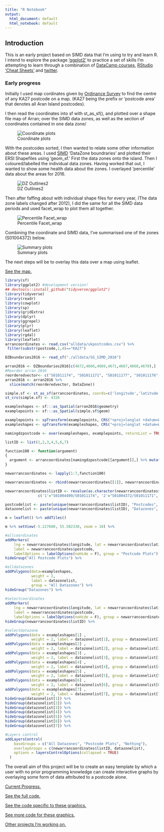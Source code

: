```yaml
---
title: "R Notebook"
output:
  html_document: default
  html_notebook: default
---
```


## Introduction
This is an early project based on SIMD data that I'm using to try and learn R.
I intend to explore the package ['ggplot2'](http://ggplot2.tidyverse.org/reference/ggsf.html) to practice a set of skills I'm attempting to learn through a combination of [DataCamp courses](https://www.datacamp.com/courses/free-introduction-to-r), [RStudio 'Cheat Sheets'](https://www.rstudio.com/resources/cheatsheets/) and [twitter](https://twitter.com/hashtag/Rstats?src=hash).


### Early progress

Initially I used map cordinates given by [Ordinance Survey](https://www.ordnancesurvey.co.uk/opendatadownload/products.html) to find the centre of any KA27 postcode on a map.
(KA27 being the prefix or 'postcode area' that denotes all Aran Island postcodes).

I then read the coordinates into sf with st_as_sf(), and plotted over a shape file map of Arran; over the SIMD data zones, as well as the section of coordinates contained in one data zone/

![Coordinate plots](Rplot11.5.png)

With the postcodes sorted, I then wanted to relate some other information about these areas.
I used [SIMD](www.gov.scot/Topics/Statistics/SIMD) 'DataZone boundraries' and plotted their ERSI Shapefiles using 'geom_sf.' 
First the data zones onto the island.
Then I coloured/labelled the individual data zones.
Having worked that out, I wanted to show some health data about the zones. I overlayed 'percentile' data about the areas for 2016.

![DZ Outlines2](Rplot13.png)

Then after faffing about with individual shape files for every year, (The data zone labels changed after 2012), I did the same for all the SIMD data periods and used facet_wrap to plot them all together.

![Percentile Facet_wrap](Rplot10.png)

Combining the coordinate and SIMD data, I've summarised one of the zones (S01004372) below.

![Summary plots](Rplot12.5.png)

The next steps will be to overlay this data over a map using leaflet.

[See the map.](map.html)

```r
library(sf)
library(ggplot2) #development version!
## devtools::install_github("tidyverse/ggplot2")
library(tidyverse)
library(readr)
library(cowplot)
library(sp)
library(gridExtra)
library(dplyr)
library(ggrepel)
library(plyr)
library(leaflet)
library(rgdal)
library(leaflet)
arrancoordinates <- read.csv("alldata/ukpostcodes.csv") %>%
 filter(substr(postcode,1,4)=="KA27")

DZBoundaries2016 <- read_sf("./alldata/SG_SIMD_2016")

arran2016 <- DZBoundaries2016[c(4672,4666,4669,4671,4667,4668,4670),]
#Reorder arran 2016
reorderedvector<- c("S01011174", "S01011171", "S01011177", "S01011176", "S01011175", "S01011173", "S01011172" )
arran2016 <- arran2016 %>%
  slice(match(reorderedvector, DataZone))

simple.sf <- st_as_sf(arrancoordinates, coords=c('longitude','latitude'))
st_crs(simple.sf) <- 4326

exampleshapes <- sf:::as_Spatial(arran2016$geometry)
examplepoints <- sf:::as_Spatial(simple.sf$geom)

examplepoints <- spTransform(examplepoints, CRS("+proj=longlat +datum=WGS84"))
exampleshapes <- spTransform(exampleshapes, CRS("+proj=longlat +datum=WGS84"))

namingdzpostcode <- over(exampleshapes, examplepoints, returnList = TRUE)

listID <- list(1,2,3,4,5,6,7)

function100 <- function(argument) 
{
  argument <- arrancoordinates[namingdzpostcode[[argument]],] %>% mutate(DataZone=argument)
}

newarrancoordinates <- lapply(1:7,function100)

newarrancoordinates <- rbind(newarrancoordinates[[1]], newarrancoordinates[[2]], newarrancoordinates[[3]], newarrancoordinates[[4]], newarrancoordinates[[5]], newarrancoordinates[[6]], newarrancoordinates[[7]])

newarrancoordinates$listID <- revalue(as.character(newarrancoordinates$DataZone),
               c('1'="S01004409/S01011174", '2'="S01004372/S01011171", '3'="S01004353/S01011177", '4'="S01004352/S01011176", '5'="S01004351/S01011175", '6'="S01004350/S01011173", '7'="S01004349/S01011172"))

postcodelist <- paste(unique(newarrancoordinates$listID), "Postcodes", sep=" ")
datazonelist <- paste(unique(newarrancoordinates$listID), "Datazones", sep=" ")

m = leaflet() %>% addTiles()

m %>% setView(-5.227680, 55.582338, zoom = 10) %>% 

#allcoordinates
addMarkers(
    lng = newarrancoordinates$longitude, lat = newarrancoordinates$latitude,
    label = newarrancoordinates$postcode,
    labelOptions = labelOptions(noHide = F), group = "Postcode Plots") %>%
hideGroup("All Postcode Plots") %>% 

#alldatazones  
addPolygons(data=exampleshapes, 
            weight = 2, 
            label = datazonelist,
            group = "All Datazones") %>% 
hideGroup("Datazones") %>% 
  
#selectcoordinates
addMarkers(
    lng = newarrancoordinates$longitude, lat = newarrancoordinates$latitude,
    label = newarrancoordinates$postcode,
    labelOptions = labelOptions(noHide = F), group = newarrancoordinates$listID) %>% 
hideGroup(newarrancoordinates$listID) %>% 

#selectdatazone
addPolygons(data = exampleshapes[1] , 
            weight = 2, label = datazonelist[1], group = datazonelist[1]) %>% 
addPolygons(data = exampleshapes[2] , 
            weight = 2, label = datazonelist[2], group = datazonelist[2]) %>% 
addPolygons(data = exampleshapes[3] , 
            weight = 2, label = datazonelist[3], group = datazonelist[3]) %>% 
addPolygons(data = exampleshapes[4] , 
            weight = 2, label = datazonelist[4], group = datazonelist[4]) %>% 
addPolygons(data = exampleshapes[5] , 
            weight = 2, label = datazonelist[5], group = datazonelist[5]) %>% 
addPolygons(data = exampleshapes[6] , 
            weight = 2, label = datazonelist[6], group = datazonelist[6]) %>% 
addPolygons(data = exampleshapes[7] , 
            weight = 2, label = datazonelist[7], group = datazonelist[7]) %>% 
hideGroup(datazonelist[1]) %>%
hideGroup(datazonelist[2]) %>%
hideGroup(datazonelist[3]) %>%
hideGroup(datazonelist[4]) %>%
hideGroup(datazonelist[5]) %>%
hideGroup(datazonelist[6]) %>%
hideGroup(datazonelist[7]) %>%

#Layers control
addLayersControl(
    baseGroups = c("All Datazones", "Postcode Plots", "Nothing"),
    overlayGroups = c(newarrancoordinates$listID, datazonelist),
    options = layersControlOptions(collapsed = TRUE)
  )
```

The overall aim of this project will be to create an easy template by which a user with no prior programming knowledge can create interactive graphs by overlaying some form of data attributed to a postcode alone.

[Current Progress.](massively_facet.html) 

[See the full code.](Arran_Workbook.html)

[See the code specific to these graphics.](front_page_graphics.html)

[See more code for these graphics.](plots.html)

[Other projects I'm working on.](https://fergustaylor.github.io) 